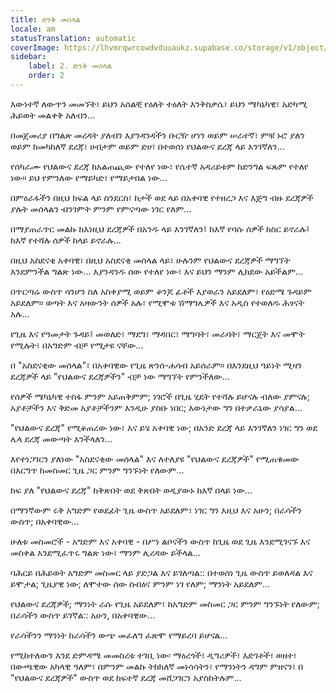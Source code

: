```yaml
---
title: ድንቅ መሰላል
locale: am
statusTranslation: automatic
coverImage: https://lhvmrqwrcowdvduuaukz.supabase.co/storage/v1/object/public/strapi-uploads/small_cover-tratado-de-psicologia-revolucionaria.webp-5e15e1cec4e0ebebcde5d7fc7565d8fd.webp
sidebar:
    label: 2. ድንቅ መሰላል
    order: 2
---
```

እውነተኛ ለውጥን መመኘት፣ ይህን አሰልቺ የዕለት ተዕለት እንቅስቃሴ፣ ይህን ሜካኒካዊ፣ አድካሚ ሕይወት መልቀቅ አለብን...

በመጀመሪያ በግልጽ መረዳት ያለብን እያንዳንዳችን ቡርዥ ሆነን ወይም ሠራተኛ፣ ምቹ ኑሮ ያለን ወይም ከመካከለኛ ደረጃ፣ ሀብታም ወይም ድሀ፣ በተወሰነ የህልውና ደረጃ ላይ እንገኛለን...

የሰካራሙ የህልውና ደረጃ ከአልጠጪው የተለየ ነው፣ የሴተኛ አዳሪይቱም ከድንግል ፍጹም የተለየ ነው። ይህ የምንለው የማይካድ፣ የማይታበል ነው...

በምዕራፋችን በዚህ ክፍል ላይ ስንደርስ፣ ከታች ወደ ላይ በአቀባዊ የተዘረጋ እና እጅግ ብዙ ደረጃዎች ያሉት መሰላልን ብንገምት ምንም የምናጣው ነገር የለም...

በማያጠራጥር መልኩ ከእነዚህ ደረጃዎች በአንዱ ላይ እንገኛለን፤ ከእኛ የባሱ ሰዎች ከስር ይኖራሉ፤ ከእኛ የተሻሉ ሰዎች ከላይ ይኖራሉ...

በዚህ አስደናቂ አቀባዊ፣ በዚህ አስደናቂ መሰላል ላይ፣ ሁሉንም የህልውና ደረጃዎች ማግኘት እንደምንችል ግልጽ ነው... እያንዳንዱ ሰው የተለየ ነው፣ እና ይህን ማንም ሊክደው አይችልም...

በጥርጣሬ ውስጥ ሳንሆን ስለ አስቀያሚ ወይም ቆንጆ ፊቶች እያወራን አይደለም፣ የዕድሜ ጉዳይም አይደለም። ወጣት እና አዛውንት ሰዎች አሉ፣ የሚሞቱ ሽማግሌዎች እና አዲስ የተወለዱ ሕፃናት አሉ...

የጊዜ እና የዓመታት ጉዳይ፤ መወለድ፣ ማደግ፣ ማዳበር፣ ማግባት፣ መራባት፣ ማርጀት እና መሞት የሚሉት፣ በአግድም ብቻ የሚታዩ ናቸው...

በ "አስደናቂው መሰላል"፣ በአቀባዊው የጊዜ ጽንሰ-ሐሳብ አይሰራም። በእንደዚህ ዓይነት ሚዛን ደረጃዎች ላይ "የህልውና ደረጃዎችን" ብቻ ነው ማግኘት የምንችለው...

የሰዎች ሜካኒካዊ ተስፋ ምንም አይጠቅምም; ነገሮች በጊዜ ሂደት የተሻሉ ይሆናሉ ብለው ያምናሉ; አያቶቻችን እና ቅድመ አያቶቻችንም እንዲሁ ያስቡ ነበር; እውነታው ግን በተቃራኒው ያሳያል...

"የህልውና ደረጃ" የሚቆጠረው ነው፣ እና ይሄ አቀባዊ ነው; በአንድ ደረጃ ላይ እንገኛለን ነገር ግን ወደ ሌላ ደረጃ መውጣት እንችላለን...

እየተነጋገርን ያለነው "አስደናቂው መሰላል" እና ለተለያዩ "የህልውና ደረጃዎች" የሚጠቁመው በእርግጥ ከመስመር ጊዜ ጋር ምንም ግንኙነት የለውም...

ከፍ ያለ "የህልውና ደረጃ" ከቅጽበት ወደ ቅጽበት ወዲያውኑ ከእኛ በላይ ነው...

በማንኛውም ሩቅ አግድም የወደፊት ጊዜ ውስጥ አይደለም፣ ነገር ግን እዚህ እና አሁን; በራሳችን ውስጥ; በአቀባዊው...

ሁለቱ መስመሮች - አግድም እና አቀባዊ - በሥነ ልቦናችን ውስጥ ከጊዜ ወደ ጊዜ እንደሚገናኙ እና መስቀል እንደሚፈጥሩ ግልጽ ነው፣ ማንም ሊረዳው ይችላል...

ባሕርይ በሕይወት አግድም መስመር ላይ ያድጋል እና ይገለጣል:: በተወሰነ ጊዜ ውስጥ ይወለዳል እና ይሞታል; ጊዜያዊ ነው; ለሞተው ሰው ስብዕና ምንም ነገ የለም; ማንነት አይደለም...

የህልውና ደረጃዎች; ማንነት ራሱ የጊዜ አይደለም፣ ከአግድም መስመር ጋር ምንም ግንኙነት የለውም; በራሳችን ውስጥ ይገኛል:: አሁን, በአቀባዊው...

የራሳችንን ማንነት ከራሳችን ውጭ መፈለግ ፈጽሞ የማይረባ ይሆናል...

የሚከተለውን እንደ ድምዳሜ መመስረቱ ተገቢ ነው፡ ማዕረጎች፣ ዲግሪዎች፣ እድገቶች፣ ወዘተ፣ በውጫዊው አካላዊ ዓለም፣ በምንም መልኩ ትክክለኛ መነሳሳትን፣ የማንነትን ዳግም ምዘናን፣ በ "የህልውና ደረጃዎች" ውስጥ ወደ ከፍተኛ ደረጃ መሸጋገርን አያስከትሉም...

